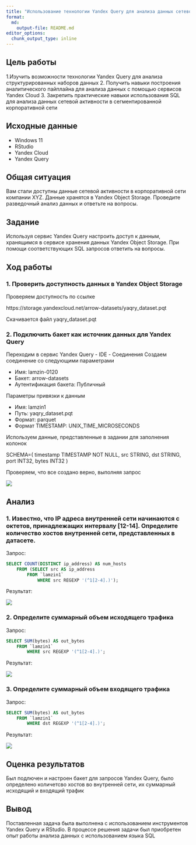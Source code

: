 ```yaml
---
title: "Использование технологии Yandex Query для анализа данных сетевой активности №1"
format:   
  md:
    output-file: README.md
editor_options: 
  chunk_output_type: inline
---
```


## Цель работы

1.Изучить возможности технологии Yandex Query для анализа структурированных наборов данных
2. Получить навыки построения аналитического пайплайна для анализа данных с помощью сервисов Yandex Cloud
3. Закрепить практические навыки использования SQL для анализа данных сетевой активности в сегментированной корпоративной сети

## Исходные данные

- Windows 11
- RStudio
- Yandex Cloud
- Yandex Query

## Общая ситуация

Вам стали доступны данные сетевой активности в корпоративной сети компании XYZ. Данные хранятся в Yandex Object Storage. Проведите разведочный анализ данных и ответьте на вопросы.


## Задание

Используя сервис Yandex Query настроить доступ к данным, хранящимся в сервисе хранения данных Yandex Object Storage. При помощи соответствующих SQL запросов ответить на вопросы.

## Ход работы

### 1. Проверить доступность данных в Yandex Object Storage

Проверяем доступность по ссылке

https://storage.yandexcloud.net/arrow-datasets/yaqry_dataset.pqt

Скачивается файл yaqry_dataset.pqt

### 2. Подключить бакет как источник данных для Yandex Query

Переходим в сервис Yandex Query - IDE - Соединения
Создаем соединение со следующими параметрами

- Имя: lamzin-0120
- Бакет: arrow-datasets
- Аутентификация бакета: Публичный

Параметры привязки к данным

- Имя: lamzin1
- Путь: yaqry_dataset.pqt
- Формат: parquet
- Формат TIMESTAMP: UNIX_TIME_MICROSECONDS

Используем данные, представленные в задании для заполнения колонок

SCHEMA=(
timestamp TIMESTAMP NOT NULL,
src STRING,
dst STRING,
port INT32,
bytes INT32
)

Проверяем, что все создано верно, выполняя запрос

![](images/1.png)

## Анализ

### 1. Известно, что IP адреса внутренней сети начинаются с октетов, принадлежащих интервалу [12-14]. Определите количество хостов внутренней сети, представленных в датасете.

Запрос:
```SQL
SELECT COUNT(DISTINCT ip_address) AS num_hosts
    FROM (SELECT src AS ip_address
        FROM `lamzin1`
            WHERE src REGEXP '(^1[2-4].)');
```

Результат:

![](images/2.png)

### 2. Определите суммарный объем исходящего трафика

Запрос:
```SQL
SELECT SUM(bytes) AS out_bytes
    FROM `lamzin1`
        WHERE src REGEXP '(^1[2-4].)';
```

Результат:

![](images/3.png)

### 3. Определите суммарный объем входящего трафика

Запрос:
```SQL
SELECT SUM(bytes) AS out_bytes
    FROM `lamzin1`
        WHERE dst REGEXP '(^1[2-4].)';
```

Результат:

![](images/4.png)

## Оценка результатов

Был подлючен и настроен бакет для запросов Yandex Query, было определено количетсво хостов во внутренней сети, их суммарный исходящий и входящий трафик

## Вывод

Поставленная задача была выполнена с использованием инструментов Yandex Query и RStudio. В процессе решения задачи был приобретен опыт работы анализа данных с использованием языка SQL
